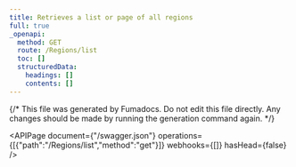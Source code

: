 ```yaml
---
title: Retrieves a list or page of all regions
full: true
_openapi:
  method: GET
  route: /Regions/list
  toc: []
  structuredData:
    headings: []
    contents: []
---
```


{/* This file was generated by Fumadocs.
Do not edit this file directly. Any changes should be made by running the generation command again. */}

<APIPage document={"/swagger.json"} operations={[{"path":"/Regions/list","method":"get"}]} webhooks={[]} hasHead={false} />